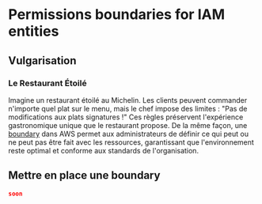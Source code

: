 # Permissions boundaries for IAM entities

## Vulgarisation

### Le Restaurant Étoilé
Imagine un restaurant étoilé au Michelin. Les clients peuvent commander n'importe quel plat sur le menu, mais le chef impose des limites : "Pas de modifications aux plats signatures !" Ces règles préservent l'expérience gastronomique unique que le restaurant propose. De la même façon, une [boundary](https://docs.aws.amazon.com/IAM/latest/UserGuide/access_policies_boundaries.html)  dans AWS permet aux administrateurs de définir ce qui peut ou ne peut pas être fait avec les ressources, garantissant que l'environnement reste optimal et conforme aux standards de l'organisation.

## Mettre en place une boundary

```JSON
soon
```
